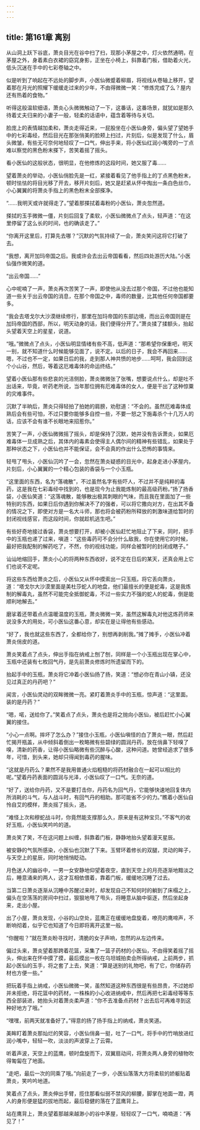 ```yaml
---
---
---
```

title: 第161章 离别
---



从山洞上跃下谷底，萧炎目光在谷中扫了扫，现那小茅屋之中，灯火依然通明，在茅屋之外，身着素白衣裙的窈窕身影，正坐在小椅上，斜靠着门板，借助着火光，低头沉迷在手中的七彩卷轴之中。

似是听到了响起在不远处的脚步声，小医仙微蹙着柳眉，将视线从卷轴上移开，望着那在月光的照耀下缓缓走过来的少年，不由得微微一笑：“修炼完成了么？屋内还有热着的食物。”

听得这般温软细语，萧炎心头微微触动了一下，这番话，这番场景，就犹如是那久待着丈夫归来的小妻子一般，轻柔的话语中，蕴含着等待与关切。

脸庞上的表情越加柔和，萧炎走得近来，一屁股坐在小医仙身旁，偏头望了望她手中的七彩毒经，然后目光在那张俏美的脸颊上扫过，片刻后，似是发现了什么，眉头微皱，有些无可奈何地轻叹了一口气，伸出手来，将小医仙红润小嘴旁的一丁点难以察觉的黑色粉末搽下，苦笑着摇了摇头。

看小医仙的这般状态，很明显，在他修炼的这段时间，她又服了毒……

望着萧炎的举动，小医仙俏脸先是一红，紧接着看见了他手指上的丁点黑色粉末，顿时怯怯的将目光移了开去，移开片刻后，她又是赶紧从怀中掏出一条白色丝巾，小心翼翼的将萧炎手指上的黑色粉末全部搽净。

“……我明天或许就得走了。”望着那搽拭着毒粉的小医仙，萧炎忽然道。

搽拭的玉手微微一僵，片刻后回复了柔软，小医仙微微点了点头，轻声道：“在这里停留了这么长的时间，也的确该走了。”

“你离开这里后，打算先去哪？”沉默的气氛持续了一会，萧炎笑问这将它打破了去。

“我想，离开加玛帝国之后。我或许会去出云帝国看看，然后四处游历大陆。”小医仙强作微笑的道。

“出云帝国……”

心中呢喃了一声，萧炎再次苦笑了一声，即使他从没去过那个帝国，不过他也能知道一些关于出云帝国的消息，在那个帝国之中，毒师的数量，比其他任何帝国都要多。

“我会去塔戈尔大沙漠继续修行，那里在加玛帝国的东部边境，而出云帝国则是在加玛帝国的西部，所以，明天动身的话，我们便得分开了。”萧炎揉了揉额头，抬起头望着天空上的星星，说道。

“哦。”微微点了点头，小医仙明显情绪有些不高，低声道：“那希望你保重吧，明天一别，就不知道什么时候能够见面了，说不定。以后的日子，我会不再回来……嗯，不过也不一定，如果日后的我，走到那人神共愤的地步……呵呵，我会回到这个小山谷，然后，等着这厄难毒体的命运终结。”

望着小医仙那有些悲哀的光洁侧脸，萧炎微微张了张嘴，想要说点什么，却是吐不出话来，毕竟，听药老所说，当年那位拥有厄难毒体的女人，便是干出了这种惊粟的灾难事件。

沉默了半晌后，萧炎只得轻拍了拍她的肩膀，劝慰道：“不会的。虽然厄难毒体成熟后会有些可怕，不过只要你能够多自控一些，不要一怒之下施毒杀个十几万人的话，应该不会有谁不长眼地来招惹你。”

苦笑了一声，小医仙微微摇了摇头，却是保持了沉默，她并没有告诉萧炎，如果厄难毒体一旦成熟之后，其体内的毒素会使得主人偶尔间的精神有些错乱，如果处于那种状态之下，小医仙也并不能保证，会不会真的作出什么恐怖的事情来。

轻甩了甩头，小医仙沉吟了一会，忽然在萧炎疑惑的目光中，起身走进小茅屋内，片刻后，小心翼翼的一个精心包装的香袋与一个小玉瓶。

“这里面的东西，名为“落魂散”，不过虽然名字有些吓人，不过并不是纯粹的毒药，这是我在七彩毒经中找到的，也是现今为止我能炼制的最高级药粉。”扬了扬香袋，小医仙笑道：“这落魂散，能够散出极其刺眼的气味，而且我在里面加了一些特别的东西，如果日后你遇到你解决不了的强者，可以将它撒向对方，在出其不备的情况之下，即使对方是一名大斗师，那也将会被药粉所释放的刺激味道给暂时的封闭视线感官，而这段时间，你就趁机逃生吧。”

有些好奇地接过香袋，萧炎想要打开，却被小医仙赶忙地阻止了下来，同时，把手中的玉瓶也递了过来，嗔道：“这些毒药可不会分什么敌我，你在使用它的时候，最好把我配制的解药吃了，不然，你的视线功能，同样会被暂时的封闭成瞎子。”

讪讪地缩回手，萧炎小心的将两种东西收好，说不定在日后的某天，还真会用上它们也说不定呢。

将这些东西给萧炎之后，小医仙又从怀中摸索出一只玉瓶，将它丢向萧炎，道：“塔戈尔大沙漠里面是美杜莎蛇人的地盘，他们最擅长的便是蛇毒，这是我炼制的解毒丸，虽然不可能完全抵御蛇毒，不过一些实力不强的蛇人的蛇毒，倒是能顺利地解去。”

磨挲着还带着点点温暖温度的玉瓶，萧炎微微一笑，虽然这解毒丸对他这炼药师来说没多大的用处，可小医仙这番心意，却实在是让得他有些感动。

“好了，我也就这些东西了，全都给你了，别想再剥削我。”摊了摊手，小医仙冲着萧炎俏皮的道。

萧炎笑着点了点头，伸出手指在纳戒上刨了刨，同样是一个小玉瓶出现在掌心中，玉瓶中还装有七枚回气丹，是先前萧炎修炼时所遗留而下的。

抬起手中的玉瓶，萧炎将它冲着小医仙扬了扬，笑道：“想必你在青山小镇，还没见过真正的丹药吧？”

闻言，小医仙灵动的双眸微微一亮。紧盯着萧炎手中的玉瓶，惊声道：“这里面。装的是丹药？”

“嗯，喏，送给你了。”笑着点了点头，萧炎也是将之抛向小医仙，被后赶忙小心翼翼的接住。

“小心一点啊。摔坏了怎么办？”接住小玉瓶，小医仙嗔怪的白了萧炎一眼，然后赶忙揭开瓶盖，从中倾斜着倒出一枚略微有些碧绿的圆润丹药，放在俏鼻下轻嗅了嗅，清新的药香，让得小医仙略微有些沉醉与心酸，这种问道。她曾经追求了很多年，可惜，到头来，她却只得闻到毒药的腥味。

“这就是丹药么？果然不是我用普通火焰粗糙的将药材融合在一起可以相比的呢。”望着丹药表面的圆润与光泽，小医仙叹了一口气。无奈的道。

“好了，送给你丹药，又不是要打击你，丹药名为回气丹，它能够快速地回复体内所消耗的斗气，与人战斗时，有回气丹的相助。那可能省不少的力。”瞧着小医仙自怜自艾的模样，萧炎摇了摇头，道。

“难怪上次和穆蛇战斗时，你竟然能支撑那么久，原来是有这种宝贝。”不客气的收好玉瓶，小医仙笑吟吟的道。

萧炎笑了笑，不在这问题上纠缠，斜靠着门板，静静地抬头望着漫天星辰。

被安静的气氛所感染，小医仙也沉默了下来。玉臂环着修长的双腿，灵动的眸子，与天空上的星辰，同时地悄悄眨动。

月色迷人的幽谷中，一男一女安静地仰望着夜空，直到天空上的月亮逐渐地黯淡之后，睡意涌来的两人，这才互相依偎着，靠着门板，缓缓地沉睡了过去。

当第二日萧炎逐渐从沉睡中苏醒过来时，却发现自己不知何时的躺到了床榻之上，偏头在空荡荡的房间中扫过，狠狠地甩了甩头，将睡意从脑中驱逐，然后坐起身来，走出小屋。

出了小屋，萧炎发现，小谷的山空处，蓝鹰正在缓缓地盘旋着，嘹亮的鹰啼声，不断响彻着，似乎它也知道了今日即将离开这里一般。

“你醒啦？”就在萧炎盼寻找时，清脆的女子声响，忽然的从左边传来。

偏过头来，萧炎望着那跨着花篮，采集了一篮子药材的小医仙，不由得笑着摇了摇头，伸出来在怀中摸了摸，最后摸出一枚在乌坦城拍卖会所得纳戒，上前两步，抓起小医仙的玉手，将之套了上去，笑道：“算是送别的礼物吧，有了它，你储存药材也方便一些。”

把玩着手指上纳戒，小医仙微微一笑，虽然知道这种东西很是有些昂贵，不过她却并未拒绝，将花篮中的药材，一株株的小心收进纳戒中，然后再把七彩毒经等等东西全部装进，她抬头对着萧炎柔声道：“你不去准备点药材？出去后可再难寻到这种好地方了哦。”

“嘿嘿，前两天就准备好了。”得意的扬了扬手指上的纳戒，萧炎笑道。

美眸盯着萧炎那灿烂的笑容，小医仙俏鼻一挺，吐了一口气，将手中的竹哨放进红润小嘴中，轻轻一吹，淡淡的声波穿上了云霄。

听着声波，天空上的蓝鹰，顿时盘旋而下，双翼扇动间，将萧炎两人身旁的植物吹得匍匐在了地面。

“走吧，最后一次的同乘了哦。”向前走了一步，小医仙落落大方将柔软的娇躯贴着萧炎，笑吟吟地道。

笑着点了点头，萧炎伸出手臂，揽住那看似弱不禁风的柳腰，脚掌在地面一蹬，两人的身形便是猛的拔地而起，最后稳健的落在了蓝鹰背上。

站在鹰背上，萧炎望着那越来越渺小的谷中茅屋，轻轻叹了一口气，喃喃道：“再见了！”